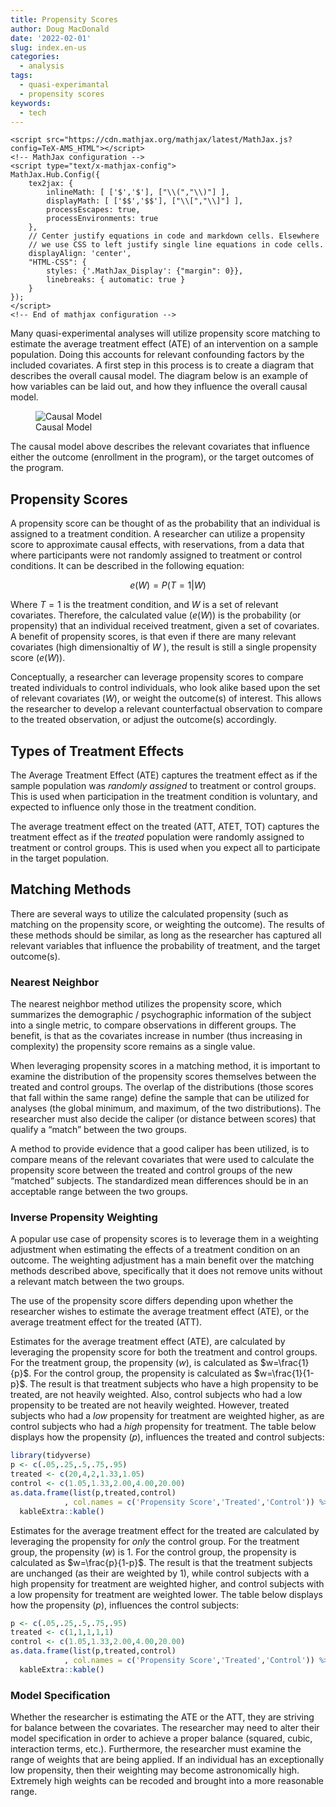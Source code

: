 ```yaml
---
title: Propensity Scores
author: Doug MacDonald
date: '2022-02-01'
slug: index.en-us
categories:
  - analysis
tags:
  - quasi-experimantal
  - propensity scores
keywords:
  - tech
---
```


<!-- Loading mathjax macro -->
<!-- Load mathjax -->
    <script src="https://cdn.mathjax.org/mathjax/latest/MathJax.js?config=TeX-AMS_HTML"></script>
    <!-- MathJax configuration -->
    <script type="text/x-mathjax-config">
    MathJax.Hub.Config({
        tex2jax: {
            inlineMath: [ ['$','$'], ["\\(","\\)"] ],
            displayMath: [ ['$$','$$'], ["\\[","\\]"] ],
            processEscapes: true,
            processEnvironments: true
        },
        // Center justify equations in code and markdown cells. Elsewhere
        // we use CSS to left justify single line equations in code cells.
        displayAlign: 'center',
        "HTML-CSS": {
            styles: {'.MathJax_Display': {"margin": 0}},
            linebreaks: { automatic: true }
        }
    });
    </script>
    <!-- End of mathjax configuration -->

<!--more-->
Many quasi-experimental analyses will utilize propensity score matching to estimate the average treatment effect (ATE) of an intervention on a sample population. Doing this accounts for relevant confounding factors by the included covariates. A first step in this process is to create a diagram that describes the overall causal model. The diagram below is an example of how variables can be laid out, and how they influence the overall causal model.

![Causal Model](/images/propensity_score/analysis_plan.png)

The causal model above describes the relevant covariates that influence either the outcome (enrollment in the program), or the target outcomes of the program. 

## Propensity Scores

A propensity score can be thought of as the probability that an individual is assigned to a treatment condition. A researcher can utilize a propensity score to approximate causal effects, with reservations, from a data that where participants were not randomly assigned to treatment or control conditions. It can be described in the following equation:

$$
e(W) = P(T=1|W)
$$

Where $T=1$ is the treatment condition, and $W$ is a set of relevant covariates. Therefore, the calculated value ($e(W)$) is the probability (or propensity) that an individual received treatment, given a set of covariates. A benefit of propensity scores, is that even if there are many relevant covariates (high dimensionaltiy of $W$ ), the result is still a single propensity score ($e(W)$).


Conceptually, a researcher can leverage propensity scores to compare treated individuals to control individuals, who look alike based upon the set of relevant covariates ($W$), or weight the outcome(s) of interest. This allows the researcher to develop a relevant counterfactual observation to compare to the treated observation, or adjust the outcome(s) accordingly.

## Types of Treatment Effects

The Average Treatment Effect (ATE) captures the treatment effect as if the sample population was *randomly assigned* to treatment or control groups. This is used when participation in the treatment condition is voluntary, and expected to influence only those in the treatment condition.

The average treatment effect on the treated (ATT, ATET, TOT) captures the treatment effect as if the *treated* population were randomly assigned to treatment or control groups. This is used when you expect all to participate in the target population.

## Matching Methods

There are several ways to utilize the calculated propensity (such as matching on the propensity score, or weighting the outcome). The results of these methods should be similar, as long as the researcher has captured all relevant variables that influence the probability of treatment, and the target outcome(s).

### Nearest Neighbor

The nearest neighbor method utilizes the propensity score, which summarizes the demographic / psychographic information of the subject into a single metric, to compare observations in different groups. The benefit, is that as the covariates increase in number (thus increasing in complexity) the propensity score remains as a single value.

When leveraging propensity scores in a matching method, it is important to examine the distribution of the propensity scores themselves between the treated and control groups. The overlap of the distributions (those scores that fall within the same range) define the sample that can be utilized for analyses (the global minimum, and maximum, of the two distributions). The researcher must also decide the caliper (or distance between scores) that qualify a "match" between the two groups.

A method to provide evidence that a good caliper has been utilized, is to compare means of the relevant covariates that were used to calculate the propensity score between the treated and control groups of the new "matched" subjects. The standardized mean differences should be in an acceptable range between the two groups.

### Inverse Propensity Weighting

A popular use case of propensity scores is to leverage them in a weighting adjustment when estimating the effects of a treatment condition on an outcome. The weighting adjustment has a main benefit over the matching methods described above, specifically that it does not remove units without a relevant match between the two groups.

The use of the propensity score differs depending upon whether the researcher wishes to estimate the average treatment effect (ATE), or the average treatment effect for the treated (ATT).

Estimates for the average treatment effect (ATE), are calculated by leveraging the propensity score for both the treatment and control groups. For the treatment group, the propensity ($w$), is calculated as $w=\frac{1}{p}$. For the control group, the propensity is calculated as $w=\frac{1}{1-p}$. The result is that treatment subjects who have a high propensity to be treated, are not heavily weighted. Also, control subjects who had a low propensity to be treated are not heavily weighted. However, treated subjects who had a *low* propensity for treatment are weighted higher, as are control subjects who had a *high* propensity for treatment. The table below displays how the propensity ($p$), influences the treated and control subjects:

```r
library(tidyverse)
p <- c(.05,.25,.5,.75,.95)
treated <- c(20,4,2,1.33,1.05)
control <- c(1.05,1.33,2.00,4.00,20.00)
as.data.frame(list(p,treated,control)
            , col.names = c('Propensity Score','Treated','Control')) %>%
  kableExtra::kable()
```

Estimates for the average treatment effect for the treated are calculated by leveraging the propensity for *only* the control group. For the treatment group, the propensity ($w$) is 1. For the control group, the propensity is calculated as $w=\frac{p}{1-p}$. The result is that the treatment subjects are unchanged (as their are weighted by 1), while control subjects with a high propensity for treatment are weighted higher, and control subjects with a low propensity for treatment are weighted lower. The table below displays how the propensity ($p$), influences the control subjects:


```r
p <- c(.05,.25,.5,.75,.95)
treated <- c(1,1,1,1,1)
control <- c(1.05,1.33,2.00,4.00,20.00)
as.data.frame(list(p,treated,control)
            , col.names = c('Propensity Score','Treated','Control')) %>%
  kableExtra::kable()
```

### Model Specification

Whether the researcher is estimating the ATE or the ATT, they are striving for balance between the covariates. The researcher may need to alter their model specification in order to achieve a proper balance (squared, cubic, interaction terms, etc.). Furthermore, the researcher must examine the range of weights that are being applied. If an individual has an exceptionally low propensity, then their weighting may become astronomically high. Extremely high weights can be recoded and brought into a more reasonable range.
